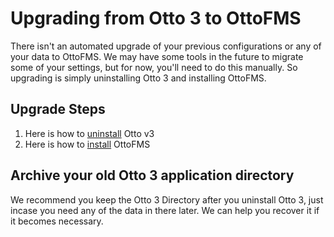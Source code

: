 # Upgrading from Otto 3 to OttoFMS

There isn't an automated upgrade of your previous configurations or any of your data to OttoFMS. We may have some tools in the future to migrate some of your settings, but for now, you'll need to do this manually. So upgrading is simply uninstalling Otto 3 and installing OttoFMS.

## Upgrade Steps

1. Here is how to [uninstall](https://v3.ottofms.com/docs/otto/working-with-otto/uninstalling-otto) Otto v3
1. Here is how to [install](/managing-ottofms/installing-uninstalling) OttoFMS

## Archive your old Otto 3 application directory

We recommend you keep the Otto 3 Directory after you uninstall Otto 3, just incase you need any of the data in there later. We can help you recover it if it becomes necessary.
